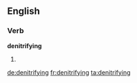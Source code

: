 ==English==

===Verb===
'''denitrifying'''

# {{present participle of|denitrify}}

[[de:denitrifying]]
[[fr:denitrifying]]
[[ta:denitrifying]]